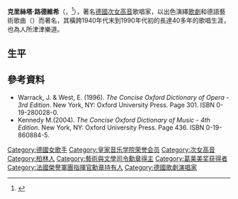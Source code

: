 {{NoteTA
|G1=DE Places
}}
{{Infobox person
| name          = 克里絲塔·路德維希<br>Christa Ludwig
| image         = KS Christa Ludwig, geboren am 16. März 1928 in Berlin, deutsche Opern- und Konzertsängerin (Mezzosopran) wurde zur Ehrenpräsidentin der Hilde Zadek Stiftung ernannt. (17122239712) (cropped).jpg
| alt           = 
| caption       = 2015年
| birth_date    = {{birth date|1928|03|16|df=yes}}
| birth_place   = {{flag|Weimar Republic|name=威瑪共和國}}[[柏林|柏林]]
| death_date    = {{death date and age|2021|04|24|1928|03|16|df=yes}}
| death_place   = {{AUT}}[[克洛斯特新堡|克洛斯特新堡]]
| occupation    = {{plainlist|
* 歌剧[[次女高音|次女高音]]
<!--* Academic lecturer-->
}}
| education     = 
| organizations = {{plainlist|
* [[维也纳国立歌剧院|维也纳国立歌剧院]]
* [[大都会歌剧院|大都会歌剧院]]
}}
| title         = {{ld|皇家歌劇院聲樂家|Kammersängerin}}
| awards        = 
}}
'''克里絲塔·路德維希'''（{{lang-de|Christa Ludwig}}，{{bd|1928年|3月16日|2021年|4月24日|catIdx=L}}<ref name="Badische Zeitung 2021">{{cite news | last= | first= | title=Die Sopranistin Christa Ludwig ist tot - Klassik | work=Badische Zeitung | date=25 April 2021 | url=https://www.badische-zeitung.de/die-sopranistin-christa-ludwig-ist-tot--201496450.html | language=de | access-date=25 April 2021 | archive-date=2021-04-25 | archive-url=https://web.archive.org/web/20210425154750/https://www.badische-zeitung.de/die-sopranistin-christa-ludwig-ist-tot--201496450.html }}</ref>），著名[[德國|德國]][[次女高音|次女高音]]歌唱家，以出色演繹[[歌劇|歌劇]]和德語藝術歌曲（{{lang|de|lieder}}）而著名，其橫跨1940年代末到1990年代初的長達40多年的歌唱生涯，也為人所津津樂道。

==生平==

==參考資料==
{{reflist}}
<div class="references-small">
* Warrack, J. & West, E. (1996). ''The Concise Oxford Dictionary of Opera - 3rd Edition''. New York, NY: Oxford University Press. Page 301. ISBN 0-19-280028-0.  
* Kennedy M.(2004). ''The Concise Oxford Dictionary of Music - 4th Edition''. New York, NY: Oxford University Press. Page 436. ISBN 0-19-860884-5.  
</div>

{{singer-stub}}

{{Authority control}}
{{DEFAULTSORT:ludwig}}
[[Category:德國女歌手|Category:德國女歌手]]
[[Category:皇家音乐学院荣誉会员|Category:皇家音乐学院荣誉会员]]
[[Category:次女高音|Category:次女高音]]
[[Category:柏林人|Category:柏林人]]
[[Category:藝術與文學司令勳章得主|Category:藝術與文學司令勳章得主]]
[[Category:葛莱美奖获得者|Category:葛莱美奖获得者]]
[[Category:法國榮譽軍團指揮官勳章持有人|Category:法國榮譽軍團指揮官勳章持有人]]
[[Category:德國歌劇演唱家|Category:德國歌劇演唱家]]